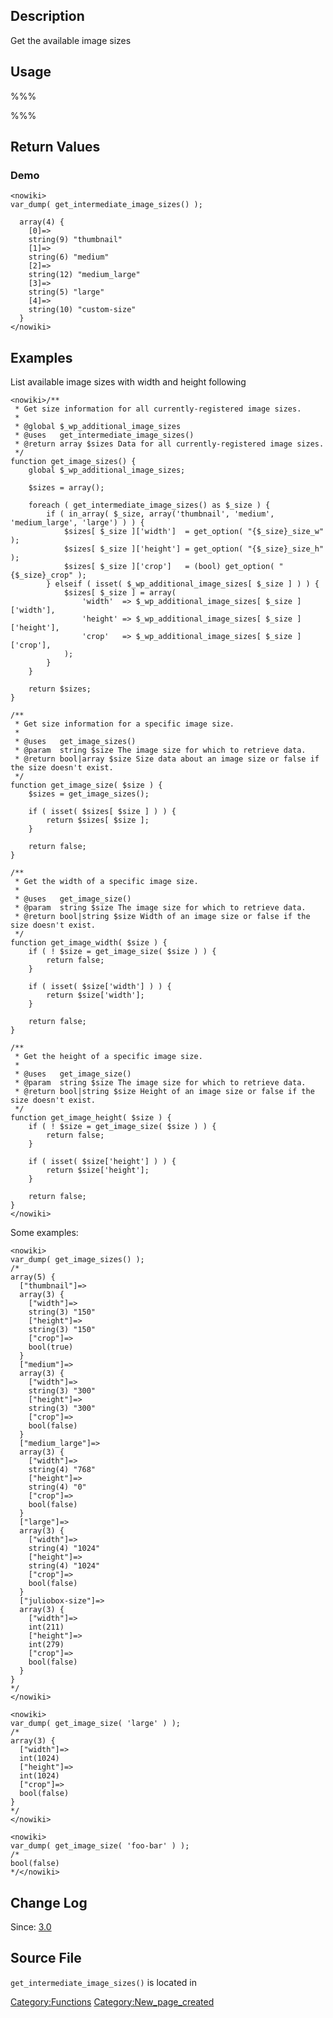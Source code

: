 == Description ==

Get the available image sizes

== Usage ==

%%%<?php get_intermediate_image_sizes(); ?>%%%

== Return Values ==

{{Return||array|Returns a filtered array of image size strings}}

=== Demo ===

<pre><nowiki>
var_dump( get_intermediate_image_sizes() );

  array(4) {
    [0]=>
    string(9) "thumbnail"
    [1]=>
    string(6) "medium"
    [2]=>
    string(12) "medium_large"
    [3]=>
    string(5) "large"
    [4]=>
    string(10) "custom-size"
  }
</nowiki></pre>

== Examples ==
List available image sizes with width and height following

<pre><nowiki>/**
 * Get size information for all currently-registered image sizes.
 *
 * @global $_wp_additional_image_sizes
 * @uses   get_intermediate_image_sizes()
 * @return array $sizes Data for all currently-registered image sizes.
 */
function get_image_sizes() {
	global $_wp_additional_image_sizes;

	$sizes = array();

	foreach ( get_intermediate_image_sizes() as $_size ) {
		if ( in_array( $_size, array('thumbnail', 'medium', 'medium_large', 'large') ) ) {
			$sizes[ $_size ]['width']  = get_option( "{$_size}_size_w" );
			$sizes[ $_size ]['height'] = get_option( "{$_size}_size_h" );
			$sizes[ $_size ]['crop']   = (bool) get_option( "{$_size}_crop" );
		} elseif ( isset( $_wp_additional_image_sizes[ $_size ] ) ) {
			$sizes[ $_size ] = array(
				'width'  => $_wp_additional_image_sizes[ $_size ]['width'],
				'height' => $_wp_additional_image_sizes[ $_size ]['height'],
				'crop'   => $_wp_additional_image_sizes[ $_size ]['crop'],
			);
		}
	}

	return $sizes;
}

/**
 * Get size information for a specific image size.
 *
 * @uses   get_image_sizes()
 * @param  string $size The image size for which to retrieve data.
 * @return bool|array $size Size data about an image size or false if the size doesn't exist.
 */
function get_image_size( $size ) {
	$sizes = get_image_sizes();

	if ( isset( $sizes[ $size ] ) ) {
		return $sizes[ $size ];
	}

	return false;
}

/**
 * Get the width of a specific image size.
 *
 * @uses   get_image_size()
 * @param  string $size The image size for which to retrieve data.
 * @return bool|string $size Width of an image size or false if the size doesn't exist.
 */
function get_image_width( $size ) {
	if ( ! $size = get_image_size( $size ) ) {
		return false;
	}

	if ( isset( $size['width'] ) ) {
		return $size['width'];
	}

	return false;
}

/**
 * Get the height of a specific image size.
 *
 * @uses   get_image_size()
 * @param  string $size The image size for which to retrieve data.
 * @return bool|string $size Height of an image size or false if the size doesn't exist.
 */
function get_image_height( $size ) {
	if ( ! $size = get_image_size( $size ) ) {
		return false;
	}

	if ( isset( $size['height'] ) ) {
		return $size['height'];
	}

	return false;
}
</nowiki></pre>

Some examples:
<pre><nowiki>
var_dump( get_image_sizes() );
/*
array(5) {
  ["thumbnail"]=>
  array(3) {
    ["width"]=>
    string(3) "150"
    ["height"]=>
    string(3) "150"
    ["crop"]=>
    bool(true)
  }
  ["medium"]=>
  array(3) {
    ["width"]=>
    string(3) "300"
    ["height"]=>
    string(3) "300"
    ["crop"]=>
    bool(false)
  }
  ["medium_large"]=>
  array(3) {
    ["width"]=>
    string(4) "768"
    ["height"]=>
    string(4) "0"
    ["crop"]=>
    bool(false)
  }
  ["large"]=>
  array(3) {
    ["width"]=>
    string(4) "1024"
    ["height"]=>
    string(4) "1024"
    ["crop"]=>
    bool(false)
  }
  ["juliobox-size"]=>
  array(3) {
    ["width"]=>
    int(211)
    ["height"]=>
    int(279)
    ["crop"]=>
    bool(false)
  }
}
*/
</nowiki></pre>

<pre><nowiki>
var_dump( get_image_size( 'large' ) );
/*
array(3) {
  ["width"]=>
  int(1024)
  ["height"]=>
  int(1024)
  ["crop"]=>
  bool(false)
}
*/
</nowiki></pre>

<pre><nowiki>
var_dump( get_image_size( 'foo-bar' ) );
/*
bool(false)
*/</nowiki></pre>

== Change Log ==

Since: [[Version 3.0|3.0]]

== Source File ==

<tt>get_intermediate_image_sizes()</tt> is located in {{Trac|wp-includes/media.php}}

[[Category:Functions]]

[[Category:New_page_created]]